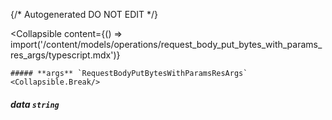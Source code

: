 {/* Autogenerated DO NOT EDIT  */}

<Collapsible
    content={() => import('/content/models/operations/request_body_put_bytes_with_params_res_args/typescript.mdx')}
>
    ##### **args** `RequestBodyPutBytesWithParamsResArgs`
    <Collapsible.Break/>
</Collapsible>

##### **data** `string`

